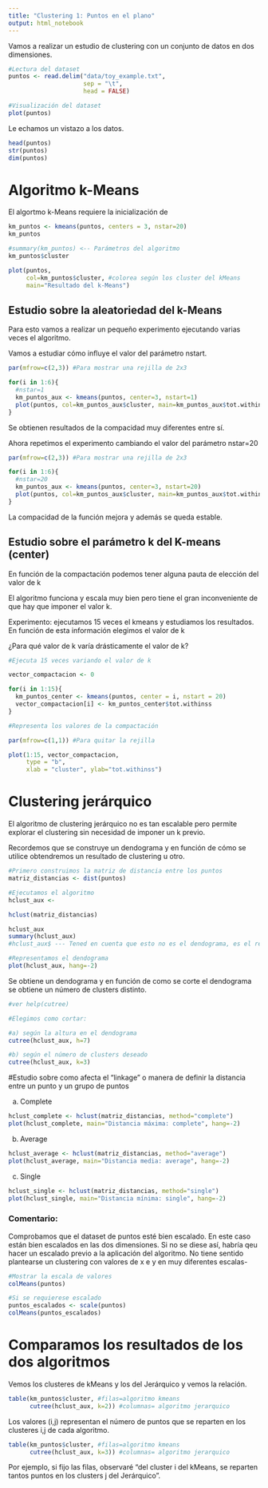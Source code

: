 ```yaml
---
title: "Clustering 1: Puntos en el plano"
output: html_notebook
---
```


Vamos a realizar un estudio de clustering con un conjunto de datos en dos dimensiones.


```r

#Lectura del dataset
puntos <- read.delim("data/toy_example.txt",
                     sep = "\t",
                     head = FALSE)

#Visualización del dataset
plot(puntos)

```
Le echamos un vistazo a los datos.

```r
head(puntos)
str(puntos)
dim(puntos)
```

# Algoritmo k-Means
El algortmo k-Means requiere la inicialización de
```r
km_puntos <- kmeans(puntos, centers = 3, nstar=20)
km_puntos

#summary(km_puntos) <-- Parámetros del algoritmo
km_puntos$cluster

plot(puntos,
     col=km_puntos$cluster, #colorea según los cluster del kMeans
     main="Resultado del k-Means")

```
## Estudio sobre la aleatoriedad del k-Means

Para esto vamos a realizar un pequeño experimento ejecutando varias veces el algoritmo.

Vamos a estudiar cómo influye el valor del parámetro nstart.

```r

par(mfrow=c(2,3)) #Para mostrar una rejilla de 2x3

for(i in 1:6){
  #nstar=1
  km_puntos_aux <- kmeans(puntos, center=3, nstart=1)
  plot(puntos, col=km_puntos_aux$cluster, main=km_puntos_aux$tot.withinss)
}

```
Se obtienen resultados de la compacidad muy diferentes entre sí.

Ahora repetimos el experimento cambiando el valor del parámetro nstar=20
```r

par(mfrow=c(2,3)) #Para mostrar una rejilla de 2x3

for(i in 1:6){
  #nstar=20
  km_puntos_aux <- kmeans(puntos, center=3, nstart=20)
  plot(puntos, col=km_puntos_aux$cluster, main=km_puntos_aux$tot.withinss)
}

```
La compacidad de la función mejora y además se queda estable.

## Estudio sobre el parámetro k del K-means (center)

En función de la compactación podemos tener alguna pauta de elección del valor de k

El algoritmo funciona y escala muy bien pero tiene el gran inconveniente de que hay que imponer el valor k.

Experimento: ejecutamos 15 veces el kmeans y estudiamos los resultados. En función de esta información elegimos el valor de k

¿Para qué valor de k varía drásticamente el valor de k?

```r
#Ejecuta 15 veces variando el valor de k

vector_compactacion <- 0

for(i in 1:15){
  km_puntos_center <- kmeans(puntos, center = i, nstart = 20)
  vector_compactacion[i] <- km_puntos_center$tot.withinss
}

#Representa los valores de la compactación

par(mfrow=c(1,1)) #Para quitar la rejilla

plot(1:15, vector_compactacion,
     type = "b",
     xlab = "cluster", ylab="tot.withinss")

```

# Clustering jerárquico

El algoritmo de clustering jerárquico no es tan escalable pero permite explorar el clustering sin necesidad de imponer un k previo.

Recordemos que se construye un dendograma y en función de cómo se utilice obtendremos un resultado de clustering u otro.

```r
#Primero construimos la matriz de distancia entre los puntos
matriz_distancias <- dist(puntos)

#Ejecutamos el algoritmo
hclust_aux <-
```


```r
hclust(matriz_distancias)

hclust_aux
summary(hclust_aux)
#hclust_aux$ --- Tened en cuenta que esto no es el dendograma, es el resultado del algoritmo

#Representamos el dendograma
plot(hclust_aux, hang=-2)

```
Se obtiene un dendograma y en función de como se corte el dendograma se obtiene un número de clusters distinto.

```r
#ver help(cutree)

#Elegimos como cortar:

#a) según la altura en el dendograma
cutree(hclust_aux, h=7)

#b) según el número de clusters deseado
cutree(hclust_aux, k=3)

```
#Estudio sobre como afecta el "linkage" o manera de definir la distancia entre un punto y un grupo de puntos

a) Complete
```r
hclust_complete <- hclust(matriz_distancias, method="complete")
plot(hclust_complete, main="Distancia máxima: complete", hang=-2)
```

b) Average
```r
hclust_average <- hclust(matriz_distancias, method="average")
plot(hclust_average, main="Distancia media: average", hang=-2)
```

c) Single
```r
hclust_single <- hclust(matriz_distancias, method="single")
plot(hclust_single, main="Distancia mínima: single", hang=-2)
```
### Comentario:
Comprobamos que el dataset de puntos esté bien escalado. 
En este caso están bien escalados en las dos dimensiones. Si no se diese así, habría qeu hacer un escalado previo a la aplicación del algoritmo. No tiene sentido plantearse un clustering con valores de x e y en muy diferentes escalas-
```r
#Mostrar la escala de valores 
colMeans(puntos)

#Si se requierese escalado
puntos_escalados <- scale(puntos)
colMeans(puntos_escalados)
```
# Comparamos los resultados de los dos algoritmos

Vemos los clusteres de kMeans y los del Jerárquico y vemos la relación.

```r
table(km_puntos$cluster, #filas=algoritmo kmeans
      cutree(hclust_aux, k=2)) #columnas= algoritmo jerarquico
```
Los valores (i,j) representan el número de puntos que se reparten en los clusteres i,j de cada algoritmo.

```r
table(km_puntos$cluster, #filas=algoritmo kmeans
      cutree(hclust_aux, k=3)) #columnas= algoritmo jerarquico
```
Por ejemplo, si fijo las filas, observaré "del cluster i del kMeans, se reparten tantos puntos en los clusters j del Jerárquico".